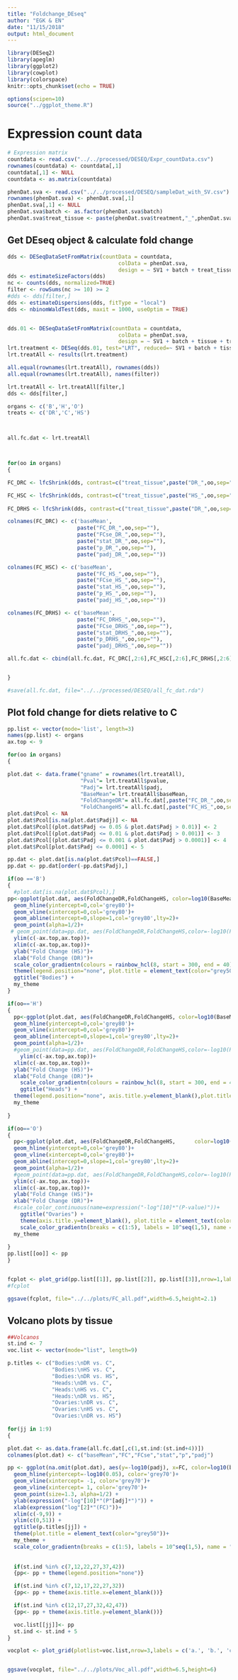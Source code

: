 ```yaml
---
title: "Foldchange_DEseq"
author: "EGK & EN"
date: "11/15/2018"
output: html_document
---
```


```r
library(DESeq2)
library(apeglm)
library(ggplot2)
library(cowplot)
library(colorspace)
knitr::opts_chunk$set(echo = TRUE)

options(scipen=10)
source("../ggplot_theme.R")
```

# Expression count data

```r
# Expression matrix
countdata <- read.csv("../../processed/DESEQ/Expr_countData.csv")
rownames(countdata) <- countdata[,1]
countdata[,1] <- NULL
countdata <- as.matrix(countdata)

phenDat.sva <- read.csv("../../processed/DESEQ/sampleDat_with_SV.csv")
rownames(phenDat.sva) <- phenDat.sva[,1]
phenDat.sva[,1] <- NULL
phenDat.sva$batch <- as.factor(phenDat.sva$batch)
phenDat.sva$treat_tissue <- paste(phenDat.sva$treatment,"_",phenDat.sva$tissue, sep="")
```


## Get DEseq object & calculate fold change

```r
dds <- DESeqDataSetFromMatrix(countData = countdata, 
                                   colData = phenDat.sva, 
                                   design = ~ SV1 + batch + treat_tissue)
dds <- estimateSizeFactors(dds)
nc <- counts(dds, normalized=TRUE)
filter <- rowSums(nc >= 10) >= 2
#dds <- dds[filter,]
dds <- estimateDispersions(dds, fitType = "local")
dds <- nbinomWaldTest(dds, maxit = 1000, useOptim = TRUE)


dds.01 <- DESeqDataSetFromMatrix(countData = countdata, 
                                   colData = phenDat.sva, 
                                   design = ~ SV1 + batch + tissue + treatment)
lrt.treatment <- DESeq(dds.01, test="LRT", reduced=~ SV1 + batch + tissue)
lrt.treatAll <- results(lrt.treatment)

all.equal(rownames(lrt.treatAll), rownames(dds))
all.equal(rownames(lrt.treatAll), names(filter))

lrt.treatAll <- lrt.treatAll[filter,]
dds <- dds[filter,]

organs <- c('B','H','O')
treats <- c('DR','C','HS')



all.fc.dat <- lrt.treatAll



for(oo in organs)
{

FC_DRC <- lfcShrink(dds, contrast=c("treat_tissue",paste("DR_",oo,sep=""),paste("C_",oo,sep="")), type="normal")

FC_HSC <- lfcShrink(dds, contrast=c("treat_tissue",paste("HS_",oo,sep=""),paste("C_",oo,sep="")), type="normal")
  
FC_DRHS <- lfcShrink(dds, contrast=c("treat_tissue",paste("DR_",oo,sep=""),paste("HS_",oo,sep="")), type="normal")

colnames(FC_DRC) <- c('baseMean',
                      paste("FC_DR_",oo,sep=""),
                      paste("FCse_DR_",oo,sep=""),
                      paste("stat_DR_",oo,sep=""),
                      paste("p_DR_",oo,sep=""),
                      paste("padj_DR_",oo,sep=""))

colnames(FC_HSC) <- c('baseMean',
                      paste("FC_HS_",oo,sep=""),
                      paste("FCse_HS_",oo,sep=""),
                      paste("stat_HS_",oo,sep=""),
                      paste("p_HS_",oo,sep=""),
                      paste("padj_HS_",oo,sep=""))

colnames(FC_DRHS) <- c('baseMean',
                      paste("FC_DRHS_",oo,sep=""),
                      paste("FCse_DRHS_",oo,sep=""),
                      paste("stat_DRHS_",oo,sep=""),
                      paste("p_DRHS_",oo,sep=""),
                      paste("padj_DRHS_",oo,sep=""))

all.fc.dat <- cbind(all.fc.dat, FC_DRC[,2:6],FC_HSC[,2:6],FC_DRHS[,2:6])


}

#save(all.fc.dat, file="../../processed/DESEQ/all_fc_dat.rda")
```

## Plot fold change for diets relative to C

```r
pp.list <- vector(mode='list', length=3)
names(pp.list) <- organs
ax.top <- 9

for(oo in organs)
{

plot.dat <- data.frame("gname" = rownames(lrt.treatAll), 
                       "Pval"= lrt.treatAll$pvalue, 
                       "Padj"= lrt.treatAll$padj,
                       "BaseMean"= lrt.treatAll$baseMean,
                       "FoldChangeDR"= all.fc.dat[,paste("FC_DR_",oo,sep="")],
                       "FoldChangeHS"= all.fc.dat[,paste("FC_HS_",oo,sep="")], stringsAsFactors = FALSE)
plot.dat$Pcol <- NA
plot.dat$Pcol[is.na(plot.dat$Padj)] <- NA
plot.dat$Pcol[(plot.dat$Padj <= 0.05 & plot.dat$Padj > 0.01)] <- 2
plot.dat$Pcol[(plot.dat$Padj <= 0.01 & plot.dat$Padj > 0.001)] <- 3
plot.dat$Pcol[(plot.dat$Padj <= 0.001 & plot.dat$Padj > 0.0001)] <- 4
plot.dat$Pcol[plot.dat$Padj <= 0.0001] <- 5

pp.dat <- plot.dat[is.na(plot.dat$Pcol)==FALSE,]
pp.dat <- pp.dat[order(-pp.dat$Padj),]

if(oo =='B')
{
  #plot.dat[is.na(plot.dat$Pcol),]
pp<-ggplot(plot.dat, aes(FoldChangeDR,FoldChangeHS, color=log10(BaseMean))) +
  geom_hline(yintercept=0,col='grey80')+
  geom_vline(xintercept=0,col='grey80')+
  geom_abline(intercept=0,slope=1,col='grey80',lty=2)+
  geom_point(alpha=1/2)+
 # geom_point(data=pp.dat, aes(FoldChangeDR,FoldChangeHS,color=-log10(Padj+1e-16)), alpha=1/2) +
  ylim(c(-ax.top,ax.top))+
  xlim(c(-ax.top,ax.top))+
  ylab("Fold Change (HS)")+
  xlab("Fold Change (DR)")+
  scale_color_gradientn(colours = rainbow_hcl(8, start = 300, end = 40)) +
  theme(legend.position="none", plot.title = element_text(color="grey50")) +
  ggtitle("Bodies") +
  my_theme
}

if(oo=='H')
{
  pp<-ggplot(plot.dat, aes(FoldChangeDR,FoldChangeHS, color=log10(BaseMean))) +
  geom_hline(yintercept=0,col='grey80')+
  geom_vline(xintercept=0,col='grey80')+
  geom_abline(intercept=0,slope=1,col='grey80',lty=2)+
  geom_point(alpha=1/2)+
  #geom_point(data=pp.dat, aes(FoldChangeDR,FoldChangeHS,color=-log10(Padj+1e-16)), alpha=1/2) +
    ylim(c(-ax.top,ax.top))+
  xlim(c(-ax.top,ax.top))+
  ylab("Fold Change (HS)")+
  xlab("Fold Change (DR)")+
    scale_color_gradientn(colours = rainbow_hcl(8, start = 300, end = 40)) +
    ggtitle("Heads") +
  theme(legend.position="none", axis.title.y=element_blank(),plot.title = element_text(color="grey50")) +
  my_theme
  
}

if(oo=='O')
{
  pp<-ggplot(plot.dat, aes(FoldChangeDR,FoldChangeHS,      color=log10(BaseMean))) +
  geom_hline(yintercept=0,col='grey80')+
  geom_vline(xintercept=0,col='grey80')+
  geom_abline(intercept=0,slope=1,col='grey80',lty=2)+
  geom_point(alpha=1/2)+
  #geom_point(data=pp.dat, aes(FoldChangeDR,FoldChangeHS,color=-log10(Padj+1e-16)), alpha=1/2) +
  ylim(c(-ax.top,ax.top))+
  xlim(c(-ax.top,ax.top))+
  ylab("Fold Change (HS)")+
  xlab("Fold Change (DR)")+
  #scale_color_continuous(name=expression("-log"[10]*"(P-value)"))+
    ggtitle("Ovaries") +
    theme(axis.title.y=element_blank(), plot.title = element_text(color="grey50")) +
    scale_color_gradientn(breaks = c(1:5), labels = 10^seq(1,5), name = "Mean\nExpression",colours = rainbow_hcl(8, start = 300, end = 40)) +
  my_theme
  
}
pp.list[[oo]] <- pp
}


fcplot <- plot_grid(pp.list[[1]], pp.list[[2]], pp.list[[3]],nrow=1,labels = c('a.', 'b.', 'c.'), align = 'h',rel_widths = c(1.2,1.05,1.7), label_size = 10)
#fcplot

ggsave(fcplot, file="../../plots/FC_all.pdf",width=6.5,height=2.1)
```

## Volcano plots by tissue

```r

##Volcanos
st.ind <- 7
voc.list <- vector(mode="list", length=9)

p.titles <- c("Bodies:\nDR vs. C",
              "Bodies:\nHS vs. C",
              "Bodies:\nDR vs. HS",
              "Heads:\nDR vs. C",
              "Heads:\nHS vs. C",
              "Heads:\nDR vs. HS",
              "Ovaries:\nDR vs. C",
              "Ovaries:\nHS vs. C",
              "Ovaries:\nDR vs. HS")
  
for(jj in 1:9)
{

plot.dat <- as.data.frame(all.fc.dat[,c(1,st.ind:(st.ind+4))])
colnames(plot.dat) <- c("baseMean","FC","FCse","stat","p","padj")

pp <- ggplot(na.omit(plot.dat), aes(y=-log10(padj), x=FC, color=log10(baseMean))) +
  geom_hline(yintercept=-log10(0.05), color='grey70')+
  geom_vline(xintercept= -1, color='grey70')+
  geom_vline(xintercept= 1, color='grey70')+
  geom_point(size=1.3, alpha=1/2) +
  ylab(expression("-log"[10]*"(P"[adj]*")")) +
  xlab(expression("log"[2]*"(FC)"))+
  xlim(c(-9,9)) +
  ylim(c(0,51)) +
  ggtitle(p.titles[jj]) +
  theme(plot.title = element_text(color="grey50"))+
  my_theme +
  scale_color_gradientn(breaks = c(1:5), labels = 10^seq(1,5), name = "Mean\nExpression",colours = rainbow_hcl(8, start = 300, end = 40)) 
  
  
  if(st.ind %in% c(7,12,22,27,37,42))
  {pp<- pp + theme(legend.position="none")}

  if(st.ind %in% c(7,12,17,22,27,32))
  {pp<- pp + theme(axis.title.x=element_blank())}

  if(st.ind %in% c(12,17,27,32,42,47))
  {pp<- pp + theme(axis.title.y=element_blank())}

  voc.list[[jj]]<- pp
  st.ind <- st.ind + 5
}

vocplot <- plot_grid(plotlist=voc.list,nrow=3,labels = c('a.', 'b.', 'c.','d.', 'e.', 'f.','g.', 'h.', 'i.'),rel_widths = c(1.3,1.1,1.8),rel_heights = c(1,1,1.2), hjust= c(rep(c(-1,rep(1,2)),3)), label_size = 10)


ggsave(vocplot, file="../../plots/Voc_all.pdf",width=6.5,height=6)

```

